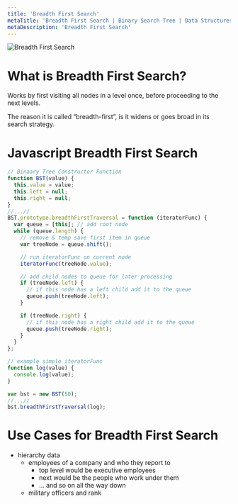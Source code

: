 ```yaml
---
title: 'Breadth First Search'
metaTitle: 'Breadth First Search | Binary Search Tree | Data Structures | Interview Prep | Tiffany Lea'
metaDescription: 'Breadth First Search'
---
```


<img src="/files/images/bst-breadth-first-search.gif" alt="Breadth First Search" />

# What is Breadth First Search?

Works by first visiting all nodes in a level once, before proceeding to the next levels.

The reason it is called “breadth-first”, is it widens or goes broad in its search strategy.

# Javascript Breadth First Search

```javascript
// Binaary Tree Constructor Function
function BST(value) {
  this.value = value;
  this.left = null;
  this.right = null;
}
//...//
BST.prototype.breadthFirstTraversal = function (iteratorFunc) {
  var queue = [this]; // add root node
  while (queue.length) {
    // remove & temp save first item in queue
    var treeNode = queue.shift();

    // run iteratorFunc on current node
    iteratorFunc(treeNode.value);

    // add child nodes to queue for later processing
    if (treeNode.left) {
      // if this node has a left child add it to the queue
      queue.push(treeNode.left);
    }

    if (treeNode.right) {
      // if this node has a right child add it to the queue
      queue.push(treeNode.right);
    }
  }
};

// example simple iteratorFunc
function log(value) {
  console.log(value);
}

var bst = new BST(50);
//...//
bst.breadthFirstTraversal(log);
```

# Use Cases for Breadth First Search

- hierarchy data
  - employees of a company and who they report to
    - top level would be executive employees
    - next would be the people who work under them
    - ... and so on all the way down
  - military officers and rank
